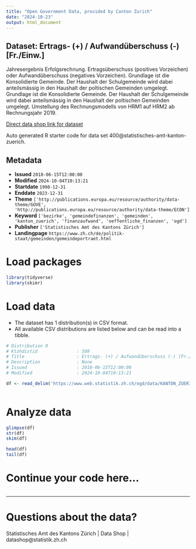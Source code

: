 ```yaml
---
title: "Open Government Data, provided by Canton Zurich"
date: "2024-10-23"
output: html_document
---
```


## Dataset: Ertrags- (+) / Aufwandüberschuss (-) [Fr./Einw.]

Jahresergebnis Erfolgsrechnung. Ertragsüberschuss (positives Vorzeichen) oder Aufwandüberschuss (negatives Vorzeichen). Grundlage ist die Konsolidierte Gemeinde. Der Haushalt der Schulgemeinde wird dabei anteilsmässig in den Haushalt der poltischen Gemeinden umgelegt. Grundlage ist die Konsolidierte Gemeinde. Der Haushalt der Schulgemeinde wird dabei anteilsmässig in den Haushalt der poltischen Gemeinden umgelegt. Umstellung des Rechnungsmodells von HRM1 auf HRM2 ab Rechnungsjahr 2019.

[Direct data shop link for dataset](https://www.zh.ch/de/politik-staat/statistik-daten/datenkatalog.html#/datasets/400@statistisches-amt-kanton-zuerich)

Auto generated R starter code for data set 400@statistisches-amt-kanton-zuerich.

## Metadata

- **Issued** `2018-06-15T12:00:00`
- **Modified** `2024-10-04T10:13:21`
- **Startdate** `1990-12-31`
- **Enddate** `2023-12-31`
- **Theme** `['http://publications.europa.eu/resource/authority/data-theme/GOVE', 'http://publications.europa.eu/resource/authority/data-theme/ECON']`
- **Keyword** `['bezirke', 'gemeindefinanzen', 'gemeinden', 'kanton_zuerich', 'finanzaufwand', 'oeffentliche_finanzen', 'ogd']`
- **Publisher** `['Statistisches Amt des Kantons Zürich']`
- **Landingpage** `https://www.zh.ch/de/politik-staat/gemeinden/gemeindeportraet.html`


# Load packages

```r

library(tidyverse)
library(skimr)

```

# Load data

-   The dataset has 1 distribution(s) in CSV format.
-   All available CSV distributions are listed below and can be read into a tibble.

```r

# Distribution 0
# Ktzhdistid               : 509
# Title                    : Ertrags- (+) / Aufwandüberschuss (-) [Fr./Einw.]
# Description              : None
# Issued                   : 2018-06-15T12:00:00
# Modified                 : 2024-10-04T10:13:21

df <- read_delim('https://www.web.statistik.zh.ch/ogd/data/KANTON_ZUERICH_828.csv')



```

# Analyze data

```r

glimpse(df)
str(df)
skim(df)

head(df)
tail(df)

```

# Continue your code here...

```r

```

------------------------------------------------------------------------

# Questions about the data?

Statistisches Amt des Kantons Zürich | Data Shop | datashop@statistik.zh.ch
